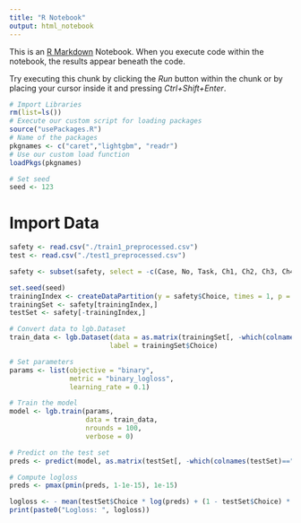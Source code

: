 ```yaml
---
title: "R Notebook"
output: html_notebook
---
```


This is an [R Markdown](http://rmarkdown.rstudio.com) Notebook. When you execute code within the notebook, the results appear beneath the code. 

Try executing this chunk by clicking the *Run* button within the chunk or by placing your cursor inside it and pressing *Ctrl+Shift+Enter*. 

```r
# Import Libraries
rm(list=ls())
# Execute our custom script for loading packages
source("usePackages.R")
# Name of the packages 
pkgnames <- c("caret","lightgbm", "readr")
# Use our custom load function
loadPkgs(pkgnames)

# Set seed
seed <- 123
```

# Import Data
```r
safety <- read.csv("./train1_preprocessed.csv")
test <- read.csv("./test1_preprocessed.csv")
```

```r
safety <- subset(safety, select = -c(Case, No, Task, Ch1, Ch2, Ch3, Ch4, CC4, BU4, RP4, LD4, BZ4, FC4, PP4, KA4, SC4, TS4, NV4, Price4))

set.seed(seed)
trainingIndex <- createDataPartition(y = safety$Choice, times = 1, p = 0.8, list = FALSE)
trainingSet <- safety[trainingIndex,]
testSet <- safety[-trainingIndex,]
```

```r
# Convert data to lgb.Dataset
train_data <- lgb.Dataset(data = as.matrix(trainingSet[, -which(colnames(trainingSet)=="Choice")]), 
                         label = trainingSet$Choice)
```

```r
# Set parameters
params <- list(objective = "binary",
               metric = "binary_logloss",
               learning_rate = 0.1)

# Train the model
model <- lgb.train(params,
                   data = train_data,
                   nrounds = 100,
                   verbose = 0)

```

```r
# Predict on the test set
preds <- predict(model, as.matrix(testSet[, -which(colnames(testSet)=="Choice")]))

# Compute logloss
preds <- pmax(pmin(preds, 1-1e-15), 1e-15)

logloss <- - mean(testSet$Choice * log(preds) + (1 - testSet$Choice) * log(1 - preds))
print(paste0("Logloss: ", logloss))
```

